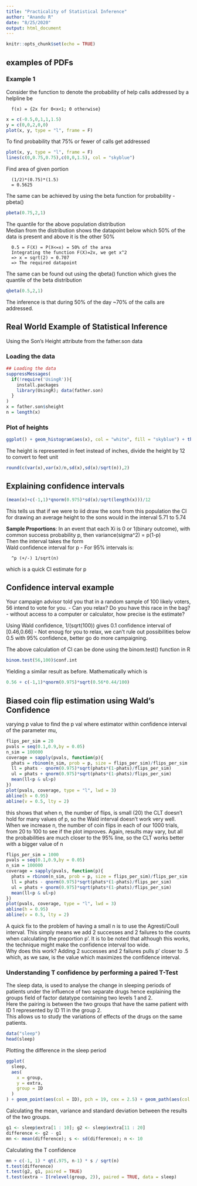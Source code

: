 ```yaml
---
title: "Practicality of Statistical Inference"
author: "Anandu R"
date: "8/25/2020"
output: html_document
---
```


```r
knitr::opts_chunk$set(echo = TRUE)
```

## examples of PDFs
### Example 1

Consider the function to denote the probability of help calls addressed by a 
helpline be 
```
  f(x) = {2x for 0<x<1; 0 otherwise}
``` 
```r
x = c(-0.5,0,1,1,1.5)
y = c(0,0,2,0,0)
plot(x, y, type = "l", frame = F)
```   

To find probability that 75% or fewer of calls get addressed   

```r
plot(x, y, type = "l", frame = F)
lines(c(0,0.75,0.75),c(0,0,1.5), col = "skyblue")
```  

Find area of given portion 
```
  (1/2)*(0.75)*(1.5)
  = 0.5625
```

The same can be achieved by using the beta function for probability - pbeta()  
```r
pbeta(0.75,2,1)
```  
The quantile for the above population distribution  
Median from the distribution shows the datapoint below which 50% of the data is 
present and above it is the other 50%

```
  0.5 = F(X) = P(X<=x) = 50% of the area
  Integrating the function F(X)=2x, we get x^2
  => x = sqrt(2) = 0.707
  => The required datapoint
```  

The same can be found out using the qbeta() function which gives the quantile of
the beta distribution
```r
qbeta(0.5,2,1)
```

The inference is that during 50% of the day ~70% of the calls are addressed. 


## Real World Example of Statistical Inference

Using the Son's Height attribute from the father.son data  

### Loading the data 
```r
## Loading the data
suppressMessages(
  if(!require('UsingR')){
    install.packages
    library(UsingR); data(father.son)
  } 
)
x = father.son$sheight
n = length(x)
```

### Plot of heights
```r
ggplot() + geom_histogram(aes(x), col = "white", fill = "skyblue") + theme_bw()
```  
The height is represented in feet instead of inches, divide the height by 12 to
convert to feet unit

```r
round(c(var(x),var(x)/n,sd(x),sd(x)/sqrt(n)),2)
```
## Explaining confidence intervals
```r
(mean(x)+c(-1,1)*qnorm(0.975)*sd(x)/sqrt(length(x)))/12
```  
This tells us that if we were to iid draw the sons from this population the CI 
for drawing an average height to the sons would in the interval 5.71 to 5.74

**Sample Proportions**: In an event that each Xi is 0 or 1(binary outcome), with 
common success probability p, then variance(sigma^2) = p(1-p)   
Then the interval takes the form   
Wald confidence interval for p - For 95% intervals is:  
```
  ^p (+/-) 1/sqrt(n)
```
which is a quick CI estimate for p 

## Confidence interval example
Your campaign advisor told you that in a random sample of 100 likely voters, 56 
intend to vote for you.
- Can you relax? Do you have this race in the bag?
- without access to a computer or calculator, how precise is the estimate?

Using Wald confidence, 1/(sqrt(100)) gives 0.1 confidence interval of 
[0.46,0.66] 
- Not enoug for you to relax, we can't rule out possibilities below 0.5 with 95%
confidence, better go do more campaigning. 

The above calculation of CI can be done using the binom.test() function in R
```r
binom.test(56,100)$conf.int
```  

Yielding a similar result as before. Mathematically which is 
```r
0.56 + c(-1,1)*qnorm(0.975)*sqrt(0.56*0.44/100)
```  


## Biased coin flip estimation using Wald's Confidence
varying p value to find the p val where estimator within confidence interval of 
the parameter mu,

```r
flips_per_sim = 20
pvals = seq(0.1,0.9,by = 0.05)
n_sim = 100000
coverage = sapply(pvals, function(p){
  phats = rbinom(n_sim, prob = p, size = flips_per_sim)/flips_per_sim
  ll = phats - qnorm(0.975)*sqrt(phats*(1-phats)/flips_per_sim)
  ul = phats + qnorm(0.975)*sqrt(phats*(1-phats)/flips_per_sim)
  mean(ll<p & ul>p)
})
plot(pvals, coverage, type = "l", lwd = 3)
abline(h = 0.95)
abline(v = 0.5, lty = 2)
```   
this shows that when n, the number of flips, is small (20) the CLT doesn't hold 
for many values of p, so the Wald interval doesn't work very well.  
When we increase n, the number of coin flips in each of our 1000 trials, from 20 
to 100 to see if the plot improves. Again, results may vary, but all the 
probabilities are much closer to the 95% line, so the CLT works better with a 
bigger value of n

```r
flips_per_sim = 1000
pvals = seq(0.1,0.9,by = 0.05)
n_sim = 100000
coverage = sapply(pvals, function(p){
  phats = rbinom(n_sim, prob = p, size = flips_per_sim)/flips_per_sim
  ll = phats - qnorm(0.975)*sqrt(phats*(1-phats)/flips_per_sim)
  ul = phats + qnorm(0.975)*sqrt(phats*(1-phats)/flips_per_sim)
  mean(ll<p & ul>p)
})
plot(pvals, coverage, type = "l", lwd = 3)
abline(h = 0.95)
abline(v = 0.5, lty = 2)
```   

A quick fix to the problem of having a small n is to use the Agresti/Coull 
interval. This simply means we add 2 successes and 2 failures to the counts when 
calculating the proportion p'. It is to be noted that although this works, the 
technique might make the confidence interval too wide.  
Why does this work? Adding 2 successes and 2 failures pulls p' closer to .5
which, as we saw, is the value which maximizes the confidence interval.


### Understanding T confidence by performing a paired T-Test

The sleep data, is used to analyse the change in sleeping periods of patients 
under the influence of two separate drugs hence explaining the groups field 
of factor datatype containing two levels 1 and 2.  
Here the pairing is between the two groups that have the same patient with ID 1 
represented by ID 11 in the group 2.   
This allows us to study the variations of effects of the drugs on the same
patients. 
```r
data("sleep")
head(sleep)
```

Plotting the difference in the sleep period   
```r
ggplot(
  sleep,
  aes(
    x = group,
    y = extra,
    group = ID
  )
) + geom_point(aes(col = ID), pch = 19, cex = 2.5) + geom_path(aes(col = ID))
```
  
Calculating the mean, variance and standard deviation between the results of the 
two groups.  
```r
g1 <- sleep$extra[1 : 10]; g2 <- sleep$extra[11 : 20]
difference <- g2 - g1
mn <- mean(difference); s <- sd(difference); n <- 10
```

Calculating the T confidence   
```r
mn + c(-1, 1) * qt(.975, n-1) * s / sqrt(n)
t.test(difference)
t.test(g2, g1, paired = TRUE)
t.test(extra ~ I(relevel(group, 2)), paired = TRUE, data = sleep)
```









  



